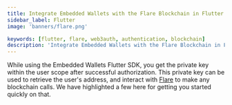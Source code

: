```yaml
---
title: Integrate Embedded Wallets with the Flare Blockchain in Flutter
sidebar_label: Flutter
image: 'banners/flare.png'

keywords: [flutter, flare, web3auth, authentication, blockchain]
description: 'Integrate Embedded Wallets with the Flare Blockchain in Flutter | Embedded Wallets'
---
```



<SEO
  title="Integrate Embedded Wallets with the Flare Blockchain in Flutter"
  description="Integrate Embedded Wallets with the Flare Blockchain in Flutter | Embedded Wallets"
  image="https://web3auth.io/docs/banners/flare.png"
  slug="/embedded-wallets/connect-blockchain/evm/flare/flutter"
/>

While using the Embedded Wallets Flutter SDK, you get the private key within the user scope after successful authorization. This private key can be used to retrieve the user's address, and interact with [Flare](https://www.flare.network) to make any blockchain calls. We have highlighted a few here for getting you started quickly on that.

<EVMInteraction />
